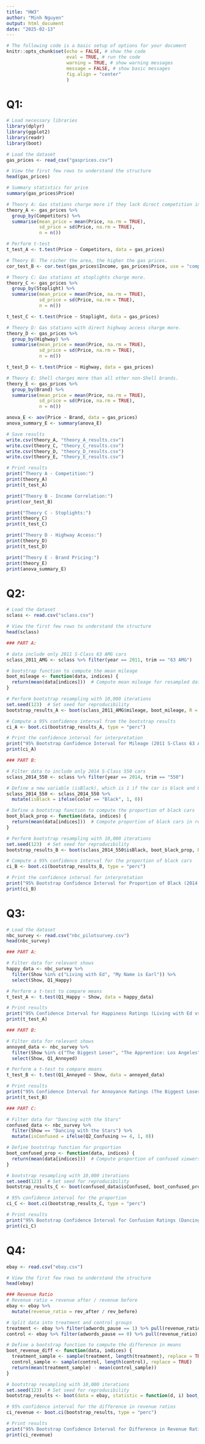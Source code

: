 ---
title: "HW3"
author: "Minh Nguyen"
output: html_document
date: "2025-02-13"
---

```{r global_options, include=FALSE}
# The following code is a basic setup of options for your document
knitr::opts_chunk$set(echo = FALSE, # show the code
                      eval = TRUE, # run the code
                      warning = TRUE, # show warning messages
                      message = FALSE, # show basic messages
                      fig.align = "center"
                      )
```

# Q1:
```{r}
# Load necessary libraries
library(dplyr)
library(ggplot2)
library(readr)
library(boot)

# Load the dataset
gas_prices <- read_csv("gasprices.csv")

# View the first few rows to understand the structure
head(gas_prices)

# Summary statistics for price
summary(gas_prices$Price)

# Theory A: Gas stations charge more if they lack direct competition in sight.
theory_A <- gas_prices %>%
  group_by(Competitors) %>%
  summarise(mean_price = mean(Price, na.rm = TRUE),
            sd_price = sd(Price, na.rm = TRUE),
            n = n())

# Perform t-test
t_test_A <- t.test(Price ~ Competitors, data = gas_prices)

# Theory B: The richer the area, the higher the gas prices.
cor_test_B <- cor.test(gas_prices$Income, gas_prices$Price, use = "complete.obs")

# Theory C: Gas stations at stoplights charge more.
theory_C <- gas_prices %>%
  group_by(Stoplight) %>%
  summarise(mean_price = mean(Price, na.rm = TRUE),
            sd_price = sd(Price, na.rm = TRUE),
            n = n())

t_test_C <- t.test(Price ~ Stoplight, data = gas_prices)

# Theory D: Gas stations with direct highway access charge more.
theory_D <- gas_prices %>%
  group_by(Highway) %>%
  summarise(mean_price = mean(Price, na.rm = TRUE),
            sd_price = sd(Price, na.rm = TRUE),
            n = n())

t_test_D <- t.test(Price ~ Highway, data = gas_prices)

# Theory E: Shell charges more than all other non-Shell brands.
theory_E <- gas_prices %>%
  group_by(Brand) %>%
  summarise(mean_price = mean(Price, na.rm = TRUE),
            sd_price = sd(Price, na.rm = TRUE),
            n = n())

anova_E <- aov(Price ~ Brand, data = gas_prices)
anova_summary_E <- summary(anova_E)

# Save results
write.csv(theory_A, "theory_A_results.csv")
write.csv(theory_C, "theory_C_results.csv")
write.csv(theory_D, "theory_D_results.csv")
write.csv(theory_E, "theory_E_results.csv")

# Print results
print("Theory A - Competition:")
print(theory_A)
print(t_test_A)

print("Theory B - Income Correlation:")
print(cor_test_B)

print("Theory C - Stoplights:")
print(theory_C)
print(t_test_C)

print("Theory D - Highway Access:")
print(theory_D)
print(t_test_D)

print("Theory E - Brand Pricing:")
print(theory_E)
print(anova_summary_E)
```


# Q2:
```{r}
# Load the dataset
sclass <- read.csv("sclass.csv")

# View the first few rows to understand the structure
head(sclass)

### PART A: 

# data include only 2011 S-Class 63 AMG cars
sclass_2011_AMG <- sclass %>% filter(year == 2011, trim == "63 AMG")

# bootstrap function to compute the mean mileage
boot_mileage <- function(data, indices) {
  return(mean(data[indices]))  # Compute mean mileage for resampled data
}

# Perform bootstrap resampling with 10,000 iterations
set.seed(123)  # Set seed for reproducibility
bootstrap_results_A <- boot(sclass_2011_AMG$mileage, boot_mileage, R = 10000)

# Compute a 95% confidence interval from the bootstrap results
ci_A <- boot.ci(bootstrap_results_A, type = "perc")

# Print the confidence interval for interpretation
print("95% Bootstrap Confidence Interval for Mileage (2011 S-Class 63 AMG):")
print(ci_A)

### PART B:

# Filter data to include only 2014 S-Class 550 cars
sclass_2014_550 <- sclass %>% filter(year == 2014, trim == "550")

# Define a new variable (isBlack), which is 1 if the car is black and 0 otherwise
sclass_2014_550 <- sclass_2014_550 %>%
  mutate(isBlack = ifelse(color == "Black", 1, 0))

# Define a bootstrap function to compute the proportion of black cars
boot_black_prop <- function(data, indices) {
  return(mean(data[indices]))  # Compute proportion of black cars in resampled data
}

# Perform bootstrap resampling with 10,000 iterations
set.seed(123)  # Set seed for reproducibility
bootstrap_results_B <- boot(sclass_2014_550$isBlack, boot_black_prop, R = 10000)

# Compute a 95% confidence interval for the proportion of black cars
ci_B <- boot.ci(bootstrap_results_B, type = "perc")

# Print the confidence interval for interpretation
print("95% Bootstrap Confidence Interval for Proportion of Black (2014 S-Class 550):")
print(ci_B)
```

# Q3:
```{r}
# Load the dataset
nbc_survey <- read.csv("nbc_pilotsurvey.csv")
head(nbc_survey)

### PART A: 

# Filter data for relevant shows
happy_data <- nbc_survey %>%
  filter(Show %in% c("Living with Ed", "My Name is Earl")) %>%
  select(Show, Q1_Happy)

# Perform a t-test to compare means
t_test_A <- t.test(Q1_Happy ~ Show, data = happy_data)

# Print results
print("95% Confidence Interval for Happiness Ratings (Living with Ed vs. My Name is Earl):")
print(t_test_A)

### PART B: 

# Filter data for relevant shows
annoyed_data <- nbc_survey %>%
  filter(Show %in% c("The Biggest Loser", "The Apprentice: Los Angeles")) %>%
  select(Show, Q1_Annoyed)

# Perform a t-test to compare means
t_test_B <- t.test(Q1_Annoyed ~ Show, data = annoyed_data)

# Print results
print("95% Confidence Interval for Annoyance Ratings (The Biggest Loser vs. The Apprentice: LA):")
print(t_test_B)

### PART C: 

# Filter data for "Dancing with the Stars"
confused_data <- nbc_survey %>%
  filter(Show == "Dancing with the Stars") %>%
  mutate(isConfused = ifelse(Q2_Confusing >= 4, 1, 0))

# Define bootstrap function for proportion
boot_confused_prop <- function(data, indices) {
  return(mean(data[indices]))  # Compute proportion of confused viewers
}

# bootstrap resampling with 10,000 iterations
set.seed(123)  # Set seed for reproducibility
bootstrap_results_C <- boot(confused_data$isConfused, boot_confused_prop, R = 10000)

# 95% confidence interval for the proportion
ci_C <- boot.ci(bootstrap_results_C, type = "perc")

# Print results
print("95% Bootstrap Confidence Interval for Confusion Ratings (Dancing with the Stars):")
print(ci_C)
```
# Q4: 
```{r}
ebay <- read.csv("ebay.csv")

# View the first few rows to understand the structure
head(ebay)

### Revenue Ratio
# Revenue ratio = revenue after / revenue before
ebay <- ebay %>%
  mutate(revenue_ratio = rev_after / rev_before)

# Split data into treatment and control groups
treatment <- ebay %>% filter(adwords_pause == 1) %>% pull(revenue_ratio)
control <- ebay %>% filter(adwords_pause == 0) %>% pull(revenue_ratio)

# Define a bootstrap function to compute the difference in means
boot_revenue_diff <- function(data, indices) {
  treatment_sample <- sample(treatment, length(treatment), replace = TRUE)
  control_sample <- sample(control, length(control), replace = TRUE)
  return(mean(treatment_sample) - mean(control_sample))
}

# bootstrap resampling with 10,000 iterations
set.seed(123)  # Set seed for reproducibility
bootstrap_results <- boot(data = ebay, statistic = function(d, i) boot_revenue_diff(d, i), R = 10000)

# 95% confidence interval for the difference in revenue ratios
ci_revenue <- boot.ci(bootstrap_results, type = "perc")

# Print results
print("95% Bootstrap Confidence Interval for Difference in Revenue Ratios (Treatment - Control):")
print(ci_revenue)
```